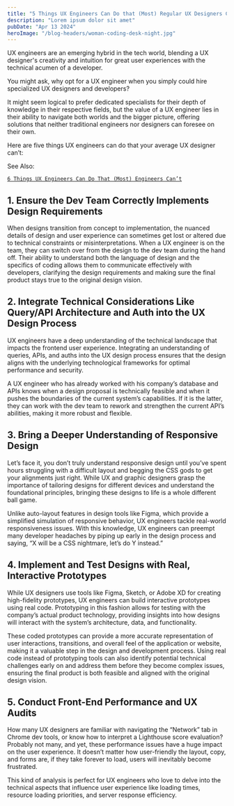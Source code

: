 ```yaml
---
title: "5 Things UX Engineers Can Do that (Most) Regular UX Designers Can't"
description: "Lorem ipsum dolor sit amet"
pubDate: "Apr 13 2024"
heroImage: "/blog-headers/woman-coding-desk-night.jpg"
---
```



<div class="blog-post">

UX engineers are an emerging hybrid in the tech world, blending a UX designer's creativity and intuition for great user experiences with the technical acumen of a developer.

You might ask, why opt for a UX engineer when you simply could hire specialized UX designers and developers?

It might seem logical to prefer dedicated specialists for their depth of knowledge in their respective fields, but the value of a UX engineer lies in their ability to navigate both worlds and the bigger picture, offering solutions that neither traditional engineers nor designers can foresee on their own.

Here are five things UX engineers can do that your average UX designer can’t:

<div class="flex justify-center pt-6 p-2">
  <span class="bold"> See Also: &nbsp;</span>
  <a href="/blog/6-things-ux-engineers-can-do-that-engineers-cant/">

    6 Things UX Engineers Can Do That (Most) Engineers Can’t

  </a>
</div>

## 1. Ensure the Dev Team Correctly Implements Design Requirements

When designs transition from concept to implementation, the nuanced details of design and user experience can sometimes get lost or altered due to technical constraints or misinterpretations. When a UX engineer is on the team, they can switch over from the design to the dev team during the hand off. Their ability to understand both the language of design and the specifics of coding allows them to communicate effectively with developers, clarifying the design requirements and making sure the final product stays true to the original design vision.

## 2. Integrate Technical Considerations Like Query/API Architecture and Auth into the UX Design Process

UX engineers have a deep understanding of the technical landscape that impacts the frontend user experience. Integrating an understanding of queries, APIs, and auths into the UX design process ensures that the design aligns with the underlying technological frameworks for optimal performance and security.

A UX engineer who has already worked with his company’s database and APIs knows when a design proposal is technically feasible and when it pushes the boundaries of the current system’s capabilities. If it is the latter, they can work with the dev team to rework and strengthen the current API’s abilities, making it more robust and flexible.

<BlogWidget />

## 3. Bring a Deeper Understanding of Responsive Design

Let’s face it, you don’t truly understand responsive design until you’ve spent hours struggling with a difficult layout and begging the CSS gods to get your alignments just right. While UX and graphic designers grasp the importance of tailoring designs for different devices and understand the foundational principles, bringing these designs to life is a whole different ball game.

Unlike auto-layout features in design tools like Figma, which provide a simplified simulation of responsive behavior, UX engineers tackle real-world responsiveness issues. With this knowledge, UX engineers can preempt many developer headaches by piping up early in the design process and saying, “X will be a CSS nightmare, let’s do Y instead.”

## 4. Implement and Test Designs with Real, Interactive Prototypes

While UX designers use tools like Figma, Sketch, or Adobe XD for creating high-fidelity prototypes, UX engineers can build interactive prototypes using real code. Prototyping in this fashion allows for testing with the company’s actual product technology, providing insights into how designs will interact with the system’s architecture, data, and functionality.

These coded prototypes can provide a more accurate representation of user interactions, transitions, and overall feel of the application or website, making it a valuable step in the design and development process. Using real code instead of prototyping tools can also identify potential technical challenges early on and address them before they become complex issues, ensuring the final product is both feasible and aligned with the original design vision.

## 5. Conduct Front-End Performance and UX Audits

How many UX designers are familiar with navigating the “Network” tab in Chrome dev tools, or know how to interpret a Lighthouse score evaluation? Probably not many, and yet, these performance issues have a huge impact on the user experience. It doesn’t matter how user-friendly the layout, copy, and forms are, if they take forever to load, users will inevitably become frustrated.

This kind of analysis is perfect for UX engineers who love to delve into the technical aspects that influence user experience like loading times, resource loading priorities, and server response efficiency.

</div>

